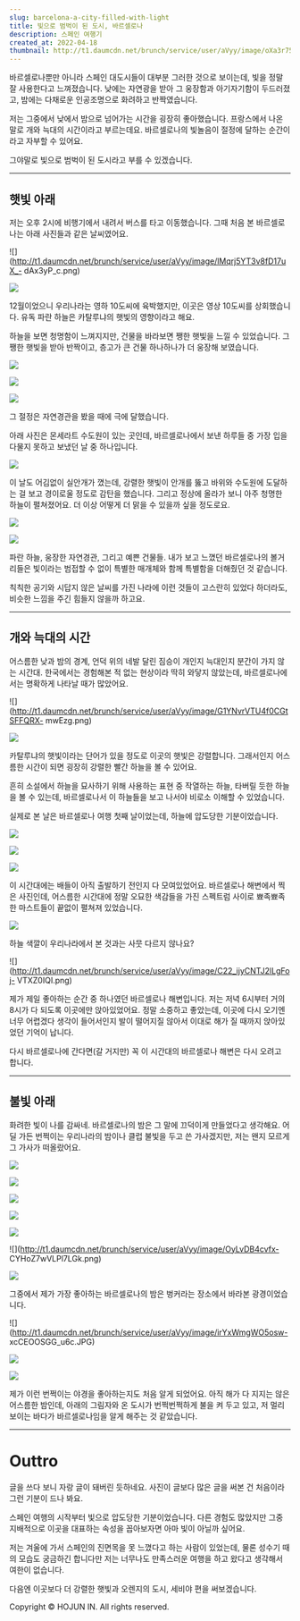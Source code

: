 ```yaml
---
slug: barcelona-a-city-filled-with-light
title: 빛으로 범벅이 된 도시, 바르셀로나
description: 스페인 여행기
created_at: 2022-04-18
thumbnail: http://t1.daumcdn.net/brunch/service/user/aVyy/image/oXa3r752K9YUBly7n-yFENBh-AA.HEIC
---
```


바르셀로나뿐만 아니라 스페인 대도시들이 대부분 그러한 것으로 보이는데, 빛을 정말 잘 사용한다고 느껴졌습니다. 낮에는 자연광을 받아 그
웅장함과 아기자기함이 두드러졌고, 밤에는 다채로운 인공조명으로 화려하고 반짝였습니다.

저는 그중에서 낮에서 밤으로 넘어가는 시간을 굉장히 좋아했습니다. 프랑스에서 나온 말로 개와 늑대의 시간이라고 부르는데요. 바르셀로나의
빛놀음이 절정에 달하는 순간이라고 자부할 수 있어요.

그야말로 빛으로 범벅이 된 도시라고 부를 수 있겠습니다.

---

## 햇빛 아래

저는 오후 2시에 비행기에서 내려서 버스를 타고 이동했습니다. 그때 처음 본 바르셀로나는 아래 사진들과 같은 날씨였어요.

![](http://t1.daumcdn.net/brunch/service/user/aVyy/image/lMqrj5YT3v8fD17uX_-
dAx3yP_c.png)

![](http://t1.daumcdn.net/brunch/service/user/aVyy/image/kun8bSZXqdTsSZrh466_uOvfKKw.png)

12월이었으니 우리나라는 영하 10도씨에 육박했지만, 이곳은 영상 10도씨를 상회했습니다. 유독 파란 하늘은 카탈루냐의 햇빛의 영향이라고
해요.

하늘을 보면 청명함이 느껴지지만, 건물을 바라보면 쨍한 햇빛을 느낄 수 있었습니다. 그 쨍한 햇빛을 받아 반짝이고, 층고가 큰 건물
하나하나가 더 웅장해 보였습니다.

![](http://t1.daumcdn.net/brunch/service/user/aVyy/image/ClnUpJRskfEbPkqd3CRLhQA8iwc.png)

![](http://t1.daumcdn.net/brunch/service/user/aVyy/image/P7JyGxoWuqSPGB7vY83mZkToS6A.png)

![](http://t1.daumcdn.net/brunch/service/user/aVyy/image/Tg346JgbK_PIRJhnmz60v4R3EGc.png)

그 절정은 자연경관을 봤을 때에 극에 달했습니다.

아래 사진은 몬세라트 수도원이 있는 곳인데, 바르셀로나에서 보낸 하루들 중 가장 입을 다물지 못하고 보냈던 날 중 하나입니다.

![](http://t1.daumcdn.net/brunch/service/user/aVyy/image/bdDoGSUy3vf5VWxcq1CcwlMgP-Y.png)

이 날도 어김없이 실안개가 꼈는데, 강렬한 햇빛이 안개를 뚫고 바위와 수도원에 도달하는 걸 보고 경이로울 정도로 감탄을 했습니다. 그리고
정상에 올라가 보니 아주 청명한 하늘이 펼쳐졌어요. 더 이상 어떻게 더 맑을 수 있을까 싶을 정도로요.

![](http://t1.daumcdn.net/brunch/service/user/aVyy/image/IG2qSmH2zpXCUMasYHURNDduLoM.JPG)

![](http://t1.daumcdn.net/brunch/service/user/aVyy/image/YMpasBUKf0Ax6tJYi-2cWoKU4PI.JPG)

파란 하늘, 웅장한 자연경관, 그리고 예쁜 건물들. 내가 보고 느꼈던 바르셀로나의 볼거리들은 빛이라는 범접할 수 없이 특별한 매개체와 함께
특별함을 더해줬던 것 같습니다.

칙칙한 공기와 시답지 않은 날씨를 가진 나라에 이런 것들이 고스란히 있었다 하더라도, 비슷한 느낌을 주긴 힘들지 않을까 하고요.

---

## 개와 늑대의 시간

어스름한 낮과 밤의 경계, 언덕 위의 네발 달린 짐승이 개인지 늑대인지 분간이 가지 않는 시간대. 한국에서는 경험해본 적 없는 현상이라 딱히
와닿지 않았는데, 바르셀로나에서는 명확하게 나타날 때가 많았어요.

![](http://t1.daumcdn.net/brunch/service/user/aVyy/image/G1YNvrVTU4f0CGtSFFQRX-
mwEzg.png)

![](http://t1.daumcdn.net/brunch/service/user/aVyy/image/ZADEQ3TP63YLoIw0e4Qh5x1s_HE.png)

카탈루냐의 햇빛이라는 단어가 있을 정도로 이곳의 햇빛은 강렬합니다. 그래서인지 어스름한 시간이 되면 굉장히 강렬한 빨간 하늘을 볼 수
있어요.

흔히 소설에서 하늘을 묘사하기 위해 사용하는 표현 중 작열하는 하늘, 타버릴 듯한 하늘을 볼 수 있는데, 바르셀로나서 이 하늘들을 보고
나서야 비로소 이해할 수 있었습니다.

실제로 본 날은 바르셀로나 여행 첫째 날이었는데, 하늘에 압도당한 기분이었습니다.

![](http://t1.daumcdn.net/brunch/service/user/aVyy/image/Ii0KRvCkqQyo7jnyDlUDbmR7wmc.png)

![](http://t1.daumcdn.net/brunch/service/user/aVyy/image/wqSOTjPgaFAySVS5_oNPLeAoB80.png)

![](http://t1.daumcdn.net/brunch/service/user/aVyy/image/czPI8c_LOVfAgVmxv6SgNZctHlI.png)

이 시간대에는 배들이 아직 출발하기 전인지 다 모여있었어요. 바르셀로나 해변에서 찍은 사진인데, 어스름한 시간대에 정말 오묘한 색감들을 가진
스펙트럼 사이로 뾰족뾰족한 마스트들이 끝없이 펼쳐져 있었습니다.

![](http://t1.daumcdn.net/brunch/service/user/aVyy/image/gdRJAGxlTggAhtqhdKKYMaOBw0U.png)

하늘 색깔이 우리나라에서 본 것과는 사뭇 다르지 않나요?

![](http://t1.daumcdn.net/brunch/service/user/aVyy/image/C22_ijyCNTJ2lLgFoj-
VTXZ0IQI.png)

제가 제일 좋아하는 순간 중 하나였던 바르셀로나 해변입니다. 저는 저녁 6시부터 거의 8시가 다 되도록 이곳에만 앉아있었어요. 정말 소중하고
좋았는데, 이곳에 다시 오기엔 너무 어렵겠다 생각이 들어서인지 발이 떨어지질 않아서 이대로 해가 질 때까지 앉아있었던 기억이 납니다.

다시 바르셀로나에 간다면(갈 거지만) 꼭 이 시간대의 바르셀로나 해변은 다시 오려고 합니다.

---

## 불빛 아래

화려한 빛이 나를 감싸네. 바르셀로나의 밤은 그 말에 끄덕이게 만들었다고 생각해요. 어딜 가든 번쩍이는 우리나라의 밤이나 클럽 불빛을 두고
쓴 가사겠지만, 저는 왠지 모르게 그 가사가 떠올랐어요.

![](http://t1.daumcdn.net/brunch/service/user/aVyy/image/o8BBc260e7GUs1Hz9ibV4A6l8Zs.png)

![](http://t1.daumcdn.net/brunch/service/user/aVyy/image/Gy_E9Ok0lUozbhAvjlPtybWJFiw.png)

![](http://t1.daumcdn.net/brunch/service/user/aVyy/image/6Vt8O6MhNBzz5shi6Q_tLGWT18o.JPG)

![](http://t1.daumcdn.net/brunch/service/user/aVyy/image/p1ykJhzbokdd0_6nY8mf6GkB63Y.JPG)

![](http://t1.daumcdn.net/brunch/service/user/aVyy/image/iIyR0MHb0gRQHfClsr7RrXW2CPI.png)

![](http://t1.daumcdn.net/brunch/service/user/aVyy/image/OyLvDB4cvfx-
CYHoZ7wVLPl7LGk.png)

![](http://t1.daumcdn.net/brunch/service/user/aVyy/image/riR9jwgfpNa2m8fgttywtzOBcRI.png)

그중에서 제가 가장 좋아하는 바르셀로나의 밤은 벙커라는 장소에서 바라본 광경이었습니다.

![](http://t1.daumcdn.net/brunch/service/user/aVyy/image/irYxWmgWO5osw-
xcCEOOSGG_u6c.JPG)

![](http://t1.daumcdn.net/brunch/service/user/aVyy/image/QoiZhDbWjMEzwB9D5yAuIvsf8io.JPG)

![](http://t1.daumcdn.net/brunch/service/user/aVyy/image/EnacqH6t5jkjoCpkHCOJFzRd1Ds.JPG)

제가 이런 번쩍이는 야경을 좋아하는지도 처음 알게 되었어요. 아직 해가 다 지지는 않은 어스름한 밤인데, 아래의 그림자와 온 도시가
번쩍번쩍하게 불을 켜 두고 있고, 저 멀리 보이는 바다가 바르셀로나임을 알게 해주는 것 같았습니다.

---

# Outtro

글을 쓰다 보니 자랑 글이 돼버린 듯하네요. 사진이 글보다 많은 글을 써본 건 처음이라 그런 기분이 드나 봐요.

스페인 여행의 시작부터 빛으로 압도당한 기분이었습니다. 다른 경험도 많았지만 그중 지배적으로 이곳을 대표하는 속성을 꼽아보자면 아마 빛이
아닐까 싶어요.

저는 겨울에 가서 스페인의 진면목을 못 느꼈다고 하는 사람이 있었는데, 물론 성수기 때의 모습도 궁금하긴 합니다만 저는 너무나도 만족스러운
여행을 하고 왔다고 생각해서 여한이 없습니다.

다음엔 이곳보다 더 강렬한 햇빛과 오렌지의 도시, 세비야 편을 써보겠습니다.

Copyright © HOJUN IN. All rights reserved.
